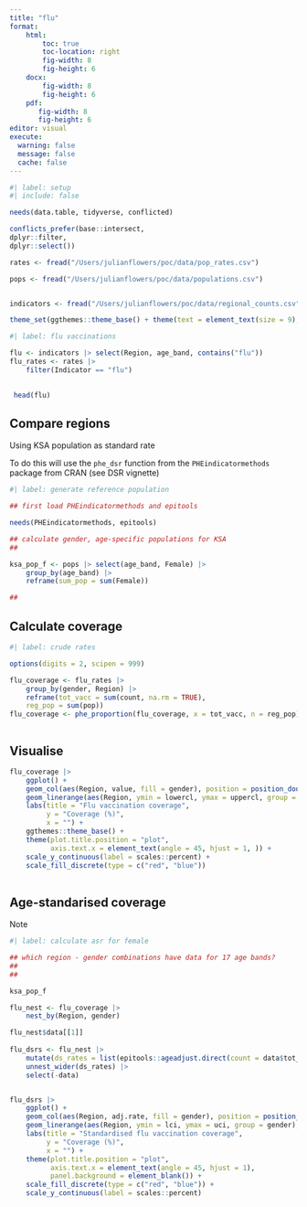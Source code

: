 ```yaml
---
title: "flu"
format: 
    html:
        toc: true
        toc-location: right
        fig-width: 8
        fig-height: 6
    docx: 
        fig-width: 8
        fig-height: 6
    pdf: 
       fig-width: 8
       fig-height: 6
editor: visual
execute: 
  warning: false
  message: false
  cache: false
---
```


```r
#| label: setup
#| include: false

needs(data.table, tidyverse, conflicted)

conflicts_prefer(base::intersect, 
dplyr::filter, 
dplyr::select())

rates <- fread("/Users/julianflowers/poc/data/pop_rates.csv")

pops <- fread("/Users/julianflowers/poc/data/populations.csv")


indicators <- fread("/Users/julianflowers/poc/data/regional_counts.csv")

theme_set(ggthemes::theme_base() + theme(text = element_text(size = 9), panel.background = element_blank()))

```

```r
#| label: flu vaccinations

flu <- indicators |> select(Region, age_band, contains("flu"))
flu_rates <- rates |>
    filter(Indicator == "flu")

 
 head(flu)


```


## Compare regions

Using KSA population as standard rate

To do this will use the `phe_dsr` function from the `PHEindicatormethods` package from CRAN (see DSR vignette)

```r
#| label: generate reference population

## first load PHEindicatormethods and epitools

needs(PHEindicatormethods, epitools)

## calculate gender, age-specific populations for KSA
## 

ksa_pop_f <- pops |> select(age_band, Female) |>
    group_by(age_band) |>
    reframe(sum_pop = sum(Female))

## 
```

## Calculate coverage

```r
#| label: crude rates

options(digits = 2, scipen = 999)

flu_coverage <- flu_rates |>
    group_by(gender, Region) |>
    reframe(tot_vacc = sum(count, na.rm = TRUE), 
    reg_pop = sum(pop))
flu_coverage <- phe_proportion(flu_coverage, x = tot_vacc, n = reg_pop) 



```

## Visualise

```r

flu_coverage |>
    ggplot() +
    geom_col(aes(Region, value, fill = gender), position = position_dodge(width = 1)) +
    geom_linerange(aes(Region, ymin = lowercl, ymax = uppercl, group = gender), position = position_dodge(width = 1)) +
    labs(title = "Flu vaccination coverage", 
         y = "Coverage (%)", 
         x = "") +
    ggthemes::theme_base() +
    theme(plot.title.position = "plot", 
          axis.text.x = element_text(angle = 45, hjust = 1, )) +
    scale_y_continuous(label = scales::percent) +
    scale_fill_discrete(type = c("red", "blue"))
        

```

## Age-standarised coverage

Note

```r
#| label: calculate asr for female

## which region - gender combinations have data for 17 age bands?
## 
## 

ksa_pop_f

flu_nest <- flu_coverage |>
    nest_by(Region, gender)

flu_nest$data[[1]]
    
flu_dsrs <- flu_nest |>
    mutate(ds_rates = list(epitools::ageadjust.direct(count = data$tot_vacc, pop = data$reg_pop, stdpop = ksa_pop_f$sum_pop))) |>
    unnest_wider(ds_rates) |>
    select(-data) 


flu_dsrs |>
    ggplot() +
    geom_col(aes(Region, adj.rate, fill = gender), position = position_dodge(width = 1)) +
    geom_linerange(aes(Region, ymin = lci, ymax = uci, group = gender), position = position_dodge(width = 1)) +
    labs(title = "Standardised flu vaccination coverage", 
         y = "Coverage (%)", 
         x = "") +
    theme(plot.title.position = "plot", 
          axis.text.x = element_text(angle = 45, hjust = 1), 
          panel.background = element_blank()) +
    scale_fill_discrete(type = c("red", "blue")) +
    scale_y_continuous(label = scales::percent)


```

